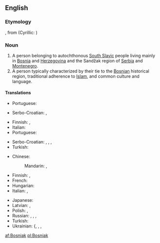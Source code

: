 ==English==

===Etymology===
{{etyl|sh|en}} {{term|Bošnjak||Bosniak|lang=sh}}, from {{term|Bosna||Bosnia}} (Cyrillic: {{term|Босна}})

===Noun===
{{wikipedia|Bosniaks}}
{{en-noun}}

# A person belonging to autochthonous [[South Slavic]] people living mainly in [[Bosnia]] and [[Herzegovina]] and the Sandžak region of [[Serbia]] and [[Montenegro]].
# A person typically characterized by their tie to the [[Bosnian]] historical region, traditional adherence to [[Islam]], and common culture and language.

====Translations====
{{trans-top|person belonging to autochthonous South Slavic people}}
* Portuguese: {{t|pt|bósniaco|m}}
{{trans-mid}}
* Serbo-Croatian: {{t|sh|Бо̀шња̄к|m|sc=Cyrl}}, {{t|sh|Bòšnjāk|m}}
{{trans-bottom}}

{{trans-top|a person with ties to Bosnia}}
* Finnish: {{t|fi|bosnialainen}}, {{t|fi|bosniakki}}
* Italian: {{t|it|bosgnacco|m}}
* Portuguese: {{t+|pt|bósnio|m}}
{{trans-mid}}
* Serbo-Croatian: {{t|sh|Боса́нац|m|sc=Cyrl}}, {{t|sh|Bosánac|m}}, {{t|sh|Босанка|f|sc=Cyrl}}, {{t|sh|Bòsānka|f}}
* Turkish: {{t+|tr|Boşnak}}
{{trans-bottom}}

{{checktrans-top}}
* Chinese:
*: Mandarin: {{t-check|cmn|波斯尼亞人|sc=Hani}}, {{t-check|cmn|波斯尼亚人|tr=Bōsīníyǎ-rén|sc=Hani}}
* Finnish: {{t-check|fi|bosnialainen}}, {{t-check|fi|bosniakki}}
* French: {{t-check|fr|Bosniaque|m|f}}
* Hungarian: {{t-check|hu|bosnyák}}
* Italian: {{t-check|it|bosniaco|m}}, {{t-check|it|bosgnacco|m}}
{{trans-mid}}
* Japanese: {{t-check|ja|ボスニア人|tr=Bosunia-jin}}
* Latvian: {{t-check|lv|bosnietis|m}}, {{t-check|lv|bosniete|f}}
* Polish: {{t-check|pl|Bośniak|m}}, {{t-check|pl|Bośniaczka|f}}
* Russian: {{t-check|ru|босниец|m|tr=bosníjec}}, {{t-check|ru|бошняк|m|tr=bošnják}}, {{t-check|ru|боснийка|f|tr=bosníjka}}, {{t-check|ru|бошнячка|f|tr=bošnjáčka}}
* Turkish: {{t-check|tr|Boşnak}}
* Ukrainian: {{{t-check|uk|босні́єць|m|sc=Cyrl}}, {{t-check|uk|босня́к|m|sc=Cyrl}}, {{t-check|uk|босні́йка|m|sc=Cyrl}}, {{t-check|uk|босня́чка|f|sc=Cyrl}}
[[af:Bosniak]]
[[pl:Bosniak]]